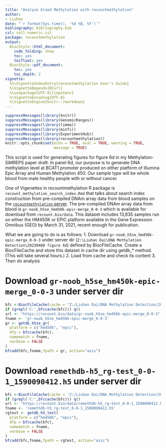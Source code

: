 ```yaml
---
title: "Analyze blood Methylation with recountmethylation"
author:
- Liuhan
date: "`r format(Sys.time(), '%d %B, %Y')`"
bibliography: bibliography.bib
csl: cell-numeric.csl
package: recountmethylation
output:
  BiocStyle::html_document:
    code_folding: show
    toc: yes
    tocfloat: yes
  BiocStyle::pdf_document: 
    toc: yes
    toc_depth: 2
vignette:  
  %%\VignetteIndexEntry{recountmethylation User's Guide}
  %\VignetteDepends{RCurl}
  %\usepackage[UTF-8]{inputenc} 
  %\VignetteEncoding{UTF-8}
  %\VignetteEngine{knitr::rmarkdown}
---
```

```r
suppressMessages(library(knitr))
suppressMessages(library(GenomicRanges))
suppressMessages(library(limma))
suppressMessages(library(minfi))
suppressMessages(library(ExperimentHub))
suppressMessages(library(recountmethylation))
knitr::opts_chunk$set(echo = TRUE, eval = TRUE, warning = TRUE, 
                      message = TRUE)
```

This script is used for generating figures for figure 6d in my Methylation-SiMREPS paper draft. In panel 6d, our purpose is to generate DNA methylation level at BCAT1 promoter produced on either platform of Illumina Epic Array and Human Methylation 450. Our sample type will be whole blood from male healthy people with or without cancer.

One of Vigenettes in recountmethylation R package is `recount_methylation_search_index.Rmd` that talks about search index construction from pre-compiled DNAm array data from blood samples on the [`recountmethylation` server](https://recount.bio/data/). The pre-compiled DNAm array data from blood is `gr-noob_h5se_hm450k-epic-merge_0-0-3` which is available for download from `recount.bio/data`. This dataset includes 13,835 samples run on either the HM450K or EPIC platform available in the Gene Expression Omnibus (GEO) by March 31, 2021, recent enough for publication.

What we are going to do is as follows:
1. Download `gr-noob_h5se_hm450k-epic-merge_0-0-3` under server dir (`Z:\Liuhan Dai\DNA Methylation Detection\20230408 figure 6d`) defined by BiocFileCache. Create a BiocFileCache and store this dataset in cache dir using getdb_* method. (This will take several hours.)
2. Load from cache and check its content
3. Then do analysis

# Download `gr-noob_h5se_hm450k-epic-merge_0-0-3` under server dir
```r
bfc <-BiocFileCache(cache = "Z:/Liuhan Dai/DNA Methylation Detection/20230408 figure 6d",ask = interactive())
if (grepl('C:',bfccache(bfc))) q()
url <- "https://recount.bio/data/gr-noob_h5se_hm450k-epic-merge_0-0-3"
fname <- 'gr-noob_h5se_hm450k-epic-merge_0-0-3'
gr <- getdb_h5se_gr(
  platform = c("hm450k", "epic"),
  dfp = bfccache(bfc),
  namematch = fname,
  verbose = FALSE
)
bfcadd(bfc,fname,fpath = gr, action="asis")
```

# Download `remethdb-h5_rg-test_0-0-1_1590090412.h5` under server dir
```r
bfc <-BiocFileCache(cache = 'Z:/Liuhan Dai/DNA Methylation Detection/20230408 figure 6d', ask = interactive())
if (grepl('C:',bfccache(bfc))) q()
url <- "https://recount.bio/data/remethdb-h5_rg-test_0-0-1_1590090412.h5"
fname <- 'remethdb-h5_rg-test_0-0-1_1590090412.h5'
rgtest <- getdb_h5_test(
  platform = c("hm450k", "epic"),
  dfp = bfccache(bfc),
  namematch = fname,
  verbose = FALSE
)
bfcadd(bfc,fname,fpath = rgtest, action="asis")
```
